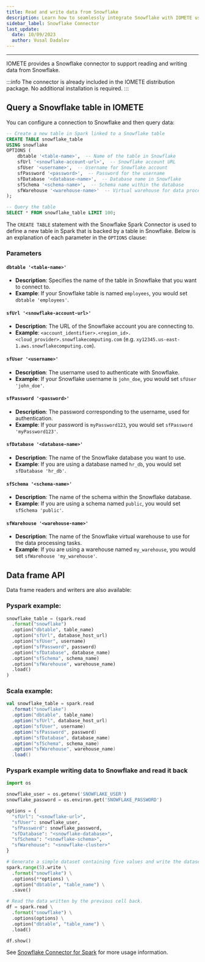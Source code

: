 ```yaml
---
title: Read and write data from Snowflake
description: Learn how to seamlessly integrate Snowflake with IOMETE using Spark SQL. This guide covers SQL and DataFrame API examples in both PySpark and Scala, along with parameter explanations and best practices.
sidebar_label: Snowflake Connector
last_update:
  date: 10/09/2023
  author: Vusal Dadalov
---
```


---

IOMETE provides a Snowflake connector to support reading and writing data from Snowflake.

:::info
The connector is already included in the IOMETE distribution package. No additional installation is required.
:::

## Query a Snowflake table in IOMETE

You can configure a connection to Snowflake and then query data:

```sql
-- Create a new table in Spark linked to a Snowflake table
CREATE TABLE snowflake_table
USING snowflake
OPTIONS (
    dbtable '<table-name>',  -- Name of the table in Snowflake
    sfUrl '<snowflake-account-url>',  -- Snowflake account URL
    sfUser '<username>',  -- Username for Snowflake account
    sfPassword '<password>',  -- Password for the username
    sfDatabase '<database-name>',  -- Database name in Snowflake
    sfSchema '<schema-name>',  -- Schema name within the database
    sfWarehouse '<warehouse-name>'  -- Virtual warehouse for data processing
);

-- Query the table
SELECT * FROM snowflake_table LIMIT 100;
```

The `CREATE TABLE` statement with the Snowflake Spark Connector is used to define a new table in Spark that is backed by a table in Snowflake. Below is an explanation of each parameter in the `OPTIONS` clause:

### Parameters

#### `dbtable '<table-name>'`

- **Description**: Specifies the name of the table in Snowflake that you want to connect to.
- **Example**: If your Snowflake table is named `employees`, you would set `dbtable 'employees'`.

#### `sfUrl '<snowflake-account-url>'`

- **Description**: The URL of the Snowflake account you are connecting to.
- **Example**: `<account_identifier>.<region_id>.<cloud_provider>.snowflakecomputing.com` (e.g. `xy12345.us-east-1.aws.snowflakecomputing.com`).

#### `sfUser '<username>'`

- **Description**: The username used to authenticate with Snowflake.
- **Example**: If your Snowflake username is `john_doe`, you would set `sfUser 'john_doe'`.

#### `sfPassword '<password>'`

- **Description**: The password corresponding to the username, used for authentication.
- **Example**: If your password is `myPassword123`, you would set `sfPassword 'myPassword123'`.

#### `sfDatabase '<database-name>'`

- **Description**: The name of the Snowflake database you want to use.
- **Example**: If you are using a database named `hr_db`, you would set `sfDatabase 'hr_db'`.

#### `sfSchema '<schema-name>'`

- **Description**: The name of the schema within the Snowflake database.
- **Example**: If you are using a schema named `public`, you would set `sfSchema 'public'`.

#### `sfWarehouse '<warehouse-name>'`

- **Description**: The name of the Snowflake virtual warehouse to use for the data processing tasks.
- **Example**: If you are using a warehouse named `my_warehouse`, you would set `sfWarehouse 'my_warehouse'`.

## Data frame API

Data frame readers and writers are also available:

### Pyspark example:

```python
snowflake_table = (spark.read
  .format("snowflake")
  .option("dbtable", table_name)
  .option("sfUrl", database_host_url)
  .option("sfUser", username)
  .option("sfPassword", password)
  .option("sfDatabase", database_name)
  .option("sfSchema", schema_name)
  .option("sfWarehouse", warehouse_name)
  .load()
)
```

### Scala example:

```scala
val snowflake_table = spark.read
  .format("snowflake")
  .option("dbtable", table_name)
  .option("sfUrl", database_host_url)
  .option("sfUser", username)
  .option("sfPassword", password)
  .option("sfDatabase", database_name)
  .option("sfSchema", schema_name)
  .option("sfWarehouse", warehouse_name)
  .load()
```

### Pyspark example writing data to Snowflake and read it back

```python
import os

snowflake_user = os.getenv('SNOWFLAKE_USER')
snowflake_password = os.environ.get('SNOWFLAKE_PASSWORD')

options = {
  "sfUrl": "<snowflake-url>",
  "sfUser": snowflake_user,
  "sfPassword": snowflake_password,
  "sfDatabase": "<snowflake-database>",
  "sfSchema": "<snowflake-schema>",
  "sfWarehouse": "<snowflake-cluster>"
}

# Generate a simple dataset containing five values and write the dataset to Snowflake.
spark.range(5).write \
  .format("snowflake") \
  .options(**options) \
  .option("dbtable", "table_name") \
  .save()

# Read the data written by the previous cell back.
df = spark.read \
  .format("snowflake") \
  .options(options) \
  .option("dbtable", "table_name") \
  .load()

df.show()
```

See [Snowflake Connector for Spark](https://docs.snowflake.com/en/user-guide/spark-connector-use) for more usage information.
